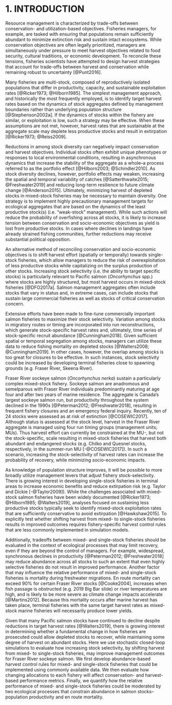 # 1. INTRODUCTION

Resource management is characterized by trade-offs between conservation- and utilization-based objectives. Fisheries managers, for example, are tasked with ensuring that populations remain sufficiently abundant to minimize extinction risk and sustain intact ecosystems. While conservation objectives are often legally prioritized, managers are simultaneously under pressure to meet harvest objectives related to food security, cultural traditions, or economic development. To reconcile these tensions, fisheries scientists have attempted to design harvest strategies that account for trade-offs between harvest and conservation while remaining robust to uncertainty [@Punt2016].

Many fisheries are multi-stock, composed of reproductively isolated populations that differ in productivity, capacity, and sustainable exploitation rates [@Ricker1973; @Hilborn1985]. The simplest management approach, and historically the most frequently employed, is to identify target harvest rates based on the dynamics of stock aggregates defined by management boundaries rather than underlying population structure [@Stephenson2002a]. If the dynamics of stocks within the fishery are similar, or exploitation is low, such a strategy may be effective. When these assumptions are not met, however, harvest rates that are sustainable at the aggregate scale may deplete less productive stocks and result in extirpation [@Ricker1973; @Reiss2009]. 

Reductions in among stock diversity can negatively impact conservation and harvest objectives. Individual stocks often exhibit unique phenotypes or responses to local environmental conditions, resulting in asynchronous dynamics that increase the stability of the aggregate as a whole--a process referred to as the portfolio effect [@Hilborn2003; @Schindler2010]. As stock diversity declines, however, portfolio effects may weaken, increasing the spatial and temporal variability of catches [@Satterthwaite2015; @Freshwater2019] and reducing long-term resilience to future climate change [@Anderson2015]. Ultimately, minimizing harvest of depleted stocks in mixed-stock fisheries may be necessary to maintain diversity. One strategy is to implement highly precautionary management targets for ecological aggregates that are based on the dynamics of the least productive stock(s) (i.e. "weak-stock" management). While such actions will reduce the probability of overfishing across all stocks, it is likely to increase tension between conservation and socio-economic objectives as yield is lost from productive stocks. In cases where declines in landings have already strained fishing communities, further reductions may receive substantial political opposition.

An alternative method of reconciling conservation and socio-economic objectives is to shift harvest effort (spatially or temporally) towards single-stock fisheries, which allow managers to reduce the risk of overexploitation of less productive stocks while capitalizing on the surplus production of other stocks. Increasing stock selectivity (i.e. the ability to target specific stocks) is particularly relevant to Pacific salmon (*Oncorhynchus* spp.) where stocks are highly structured, but most harvest occurs in mixed-stock fisheries [@DFO2017a]. Salmon management aggregates often include stocks that vary in status and, in extreme cases, can include stocks that sustain large commercial fisheries as well as stocks of critical conservation concern. 

Extensive efforts have been made to fine-tune commercially important salmon fisheries to maximize their stock selectivity. Variation among stocks in migratory routes or timing are incorporated into run reconstructions, which generate stock-specific harvest rates and, ultimately, time series of stock-specific recruit abundance [@Cunningham2018]. Given sufficient spatial or temporal segregation among stocks, managers can utilize these data to reduce fishing mortality on depleted stocks [@Walters2008; @Cunningham2019]. In other cases, however, the overlap among stocks is too great for closures to be effective. In such instances, stock selectivity could be increased by developing terminal fisheries close to spawning grounds (e.g. Fraser River, Skeena River). 

Fraser River sockeye salmon (*Oncorhynchus nerka*) sustain a particularly complex mixed-stock fishery. Sockeye salmon are anadromous and semelparous with Fraser River individuals predominantly maturing at age four and after two years of marine residence. The aggregate is Canada’s largest sockeye salmon run, but productivity throughout the system declined in the 1990s [@Peterman2012; @Freshwater2018], resulting in frequent fishery closures and an emergency federal inquiry. Recently, ten of 24 stocks were assessed as at risk of extinction [@COSEWIC2017]. Although status is assessed at the stock level, harvest in the Fraser River aggregate is managed using four run timing groups (management units; MUs). Thus harvest effort can currently be constrained at the MU-, but not the stock-specific, scale resulting in mixed-stock fisheries that harvest both abundant and endangered stocks (e.g. Chilko and Quesnel stocks, respectively, in the summer-run MU [-@COSEWIC2017]). In such a scenario, increasing the stock-selectivity of harvest rates can increase the probability of recovery, while minimizing socio-economic impacts. 

As knowledge of population structure improves, it will be possible to more broadly utilize management levers that adjust fishery stock-selectivity. There is growing interest in developing single-stock fisheries in terminal areas to increase economic benefits and reduce extirpation risk (e.g. Taylor and Dickie [-@Taylor2009]). While the challenges associated with mixed-stock salmon fisheries have been widely documented [@Ricker1973; @Hilborn1985; @Walters2019], analyses focused on sustaining less productive stocks typically seek to identify mixed-stock exploitation rates that are sufficiently conservative to avoid extirpation [@Hawkshaw2015]. To explicitly test whether shifting harvest from mixed- to single-stock fisheries results in improved outcomes requires fishery-specific harvest control rules that are less commonly implemented in simulation models. 

Additionally, tradeoffs between mixed- and single-stock fisheries should be evaluated in the context of ecological processes that may limit recovery, even if they are beyond the control of managers. For example, widespread, synchronous declines in productivity [@Peterman2012; @Freshwater2018] may reduce abundance across all stocks to such an extent that even highly selective fisheries do not result in improved performance. Another factor that may influence the relative performance of mixed- and single-stock fisheries is mortality during freshwater migrations. En route mortality can exceed 90% for certain Fraser River stocks [@Cooke2004], increases when fish passage is obstructed (e.g. 2019 Big Bar slide) or river temperatures are high, and is likely to be more severe as climate change impacts accelerate [@Martins2012]. Because this mortality occurs after marine harvest has taken place, terminal fisheries with the same target harvest rates as mixed-stock marine fisheries will necessarily produce lower yields. 

Given that many Pacific salmon stocks have continued to decline despite reductions in target harvest rates [@Walters2019], there is growing interest in determining whether a fundamental change in how fisheries are prosecuted could allow depleted stocks to recover, while maintaining some degree of harvest on abundant stocks. Here we use stochastic closed-loop simulations to evaluate how increasing stock selectivity, by shifting harvest from mixed- to single-stock fisheries, may improve management outcomes for Fraser River sockeye salmon. We first develop abundance-based harvest control rules for mixed- and single-stock fisheries that could be implemented using commonly available data. We then evaluate how changing allocations to each fishery will affect conservation- and harvest-based performance metrics. Finally, we quantify how the relative performance of mixed- and single-stock fisheries could be moderated by two ecological processes that constrain abundance in salmon stocks--population productivity and en route mortality. 